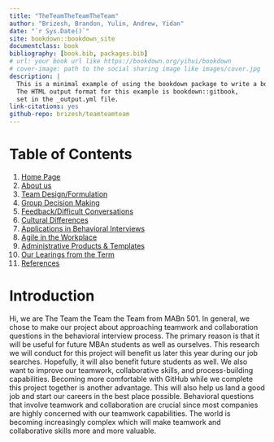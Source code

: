 ```yaml
--- 
title: "TheTeamTheTeamTheTeam"
author: "Brizesh, Brandon, Yulin, Andrew, Yidan"
date: "`r Sys.Date()`"
site: bookdown::bookdown_site
documentclass: book
bibliography: [book.bib, packages.bib]
# url: your book url like https://bookdown.org/yihui/bookdown
# cover-image: path to the social sharing image like images/cover.jpg
description: |
  This is a minimal example of using the bookdown package to write a book.
  The HTML output format for this example is bookdown::gitbook,
  set in the _output.yml file.
link-citations: yes
github-repo: brizesh/teamteamteam
---
```


# Table of Contents {-}

1. [Home Page](#introduction)
2. [About us](#about-us)
3. [Team Design/Formulation](#teamskills)
4. [Group Decision Making](#team2)
5. [Feedback/Difficult Conversations](#team3)
6. [Cultural Differences](#team4)
7. [Applications in Behavioral Interviews](#interview)
8. [Agile in the Workplace](#agile)
8. [Administrative Products & Templates](#last)
9. [Our Learings from the Term](#Scope)
10. [References](#ref)

# Introduction

Hi, we are The Team the Team the Team from MABn 501. In general, we chose to make our project about approaching teamwork and collaboration questions in the behavioral interview process. The primary reason is that it will be useful for future MBAn students as well as ourselves. This research we will conduct for this project will benefit us later this year during our job searches. Hopefully, it will also benefit future students as well. We also want to improve our teamwork, collaborative skills, and process-building capabilities. Becoming more comfortable with GitHub while we complete this project together is another advantage. This will also help us land a good job and start our careers in the best place possible. Behavioral questions that involve teamwork and collaboration are crucial since most companies are highly concerned with our teamwork capabilities. The world is becoming increasingly complex which will make teamwork and collaborative skills more and more valuable.

